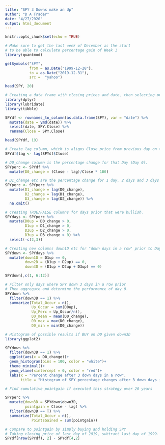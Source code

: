```yaml
---
title: "SPY 3 Downs make an Up"
author: "D A Trader"
date: "4/27/2020"
output: html_document
---
```


```r
knitr::opts_chunk$set(echo = TRUE)
```

```r
# Make sure to get the last week of December as the start
# to be able to calculate percentage gain of Week 1
library(quantmod)

getSymbols("SPY", 
           from = as.Date("1999-12-28"), 
           to = as.Date("2019-12-31"), 
           src =  "yahoo")

head(SPY, 20)
```

```r
# Creating a data frame with closing prices and date, then selecting only Close prices
library(dplyr)
library(lubridate)
library(tibble)

SPYdf <- rownames_to_column(as.data.frame(SPY), var = "date") %>% 
  mutate(date = ymd(date)) %>% 
  select(date, SPY.Close) %>% 
  rename(Close = SPY.Close)

head(SPYdf, 10)
```

```r
# Create lag column, which is aligns Close price from previous day on the same row
SPYdf$lag <- lag(SPYdf$Close)

# D0_change column is the percentage change for that Day (Day 0).
SPYperc <- SPYdf %>% 
  mutate(D0_change = (Close - lag)/Close * 100)

# D1_change etc are the percentage change for 1 day, 2 days and 3 days BEFORE Day 0.
SPYperc <- SPYperc %>% 
  mutate(D1_change = lag(D0_change),
         D2_change = lag(D1_change),
         D3_change = lag(D2_change)) %>% 
  na.omit()
```

```r
# Creating TRUE/FALSE columns for days prior that were bullish.
SPYdays <- SPYperc %>% 
  mutate(D0up = D0_change > 0,
         D1up = D1_change > 0,
         D2up = D2_change > 0,
         D3up = D3_change > 0) %>% 
  select(-c(2,3))

# Creating new columns down1D etc for "down days in a row" prior to Day 0
SPYdown <- SPYdays %>% 
  mutate(down1D = D1up == 0,
         down2D = (D1up + D2up) == 0,
         down3D = (D1up + D2up + D3up) == 0)

SPYdown[,c(1, 6:12)]
```

```r
# Filter only days where SPY down 3 days in a row prior
# Then aggregate and determine the performance of day 0.
SPYdown %>% 
  filter(down3D == 1) %>% 
  summarize(Total_Occur = n(),
            Up_Occur = sum(D0up),
            Up_Perc = Up_Occur/n(),
            D0_mean = mean(D0_change),
            D0_max = max(D0_change),
            D0_min = min(D0_change))
```

```r
# Histogram of possible results if BUY on D0 given down3D
library(ggplot2)

SPYdown %>% 
  filter(down3D == 1) %>% 
  ggplot(aes(x = D0_change))+
  geom_histogram(bins = 100, color = "white")+
  theme_minimal()+
  geom_vline(xintercept = 0, color = "red")+
  labs(x = "Percent change after 3 down days in a row",
       title = "Histogram of SPY percentage changes after 3 down days in a row")

```

```r
# Find cumulative pointgain if executed this strategy over 20 years

SPYperc %>% 
  mutate(down3D = SPYdown$down3D,
         pointgain = Close - lag) %>% 
  filter(down3D == T) %>% 
  summarize(Total_Occur = n(),
            PointsGained = sum(pointgain))
```

```r
# Compare to pointgain by simply buying and holding SPY
# Taking closing price of last day of 2019, subtract last day of 1999.
SPYdf[nrow(SPYdf), 2] - SPYdf[4,2]
```

